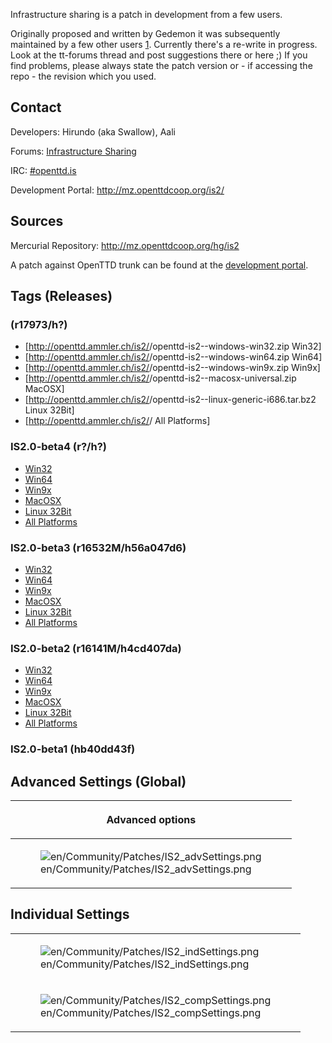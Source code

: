 {{en/Current}}
{{en/Warning|Savegames which are created with this branch might no longer work in subsequent versions. They will for sure not work in trunk, even after IS has been merged into trunk.<br>Also, please bear in mind that savegames from trunk might not work in the patched version}}

Infrastructure sharing is a patch in development from a few users.

Originally proposed and written by Gedemon it was subsequently maintained by a few other users [http://www.tt-forums.net/viewtopic.php?f=33&t=37455]. Currently there's a re-write in progress. Look at the tt-forums thread and post suggestions there or here ;) If you find problems, please always state the patch version or - if accessing the repo - the revision which you used. 

==Contact==
Developers: Hirundo (aka Swallow), Aali

Forums: [http://www.tt-forums.net/viewtopic.php?f=33&t=42254 Infrastructure Sharing]

IRC: [irc://irc.oftc.net/openttd.is #openttd.is]

Development Portal: http://mz.openttdcoop.org/is2/

==Sources==
Mercurial Repository: http://mz.openttdcoop.org/hg/is2

A patch against OpenTTD trunk can be found at the [http://mz.openttdcoop.org/projects/is2/files development portal].

==Tags (Releases)==

==={{en/Community/Patches/ISTag}} (r17973/h?) ===

*[http://openttd.ammler.ch/is2/{{en/Community/Patches/ISTag}}/openttd-is2-{{en/Community/Patches/ISTag}}-windows-win32.zip Win32]
*[http://openttd.ammler.ch/is2/{{en/Community/Patches/ISTag}}/openttd-is2-{{en/Community/Patches/ISTag}}-windows-win64.zip Win64]
*[http://openttd.ammler.ch/is2/{{en/Community/Patches/ISTag}}/openttd-is2-{{en/Community/Patches/ISTag}}-windows-win9x.zip Win9x]
*[http://openttd.ammler.ch/is2/{{en/Community/Patches/ISTag}}/openttd-is2-{{en/Community/Patches/ISTag}}-macosx-universal.zip MacOSX]
*[http://openttd.ammler.ch/is2/{{en/Community/Patches/ISTag}}/openttd-is2-{{en/Community/Patches/ISTag}}-linux-generic-i686.tar.bz2 Linux 32Bit]
*[http://openttd.ammler.ch/is2/{{en/Community/Patches/ISTag}}/ All Platforms]

===IS2.0-beta4 (r?/h?) ===

*[http://openttd.ammler.ch/is2/IS2.0-beta4/openttd-is2-IS2.0-beta4-windows-win32.zip Win32]
*[http://openttd.ammler.ch/is2/IS2.0-beta4/openttd-is2-IS2.0-beta4-windows-win64.zip Win64]
*[http://openttd.ammler.ch/is2/IS2.0-beta4/openttd-is2-IS2.0-beta4-windows-win9x.zip Win9x]
*[http://openttd.ammler.ch/is2/IS2.0-beta4/openttd-is2-IS2.0-beta4-macosx-universal.zip MacOSX]
*[http://openttd.ammler.ch/is2/IS2.0-beta4/openttd-is2-IS2.0-beta4-linux-generic-i686.tar.bz2 Linux 32Bit]
*[http://openttd.ammler.ch/is2/IS2.0-beta4/ All Platforms]

===IS2.0-beta3 (r16532M/h56a047d6)===
*[http://openttd.ammler.ch/is2/IS2.0-beta3/openttd-is2-IS2.0-beta3-windows-win32.zip Win32]
*[http://openttd.ammler.ch/is2/IS2.0-beta3/openttd-is2-IS2.0-beta3-windows-win64.zip Win64]
*[http://openttd.ammler.ch/is2/IS2.0-beta3/openttd-is2-IS2.0-beta3-windows-win9x.zip Win9x]
*[http://openttd.ammler.ch/is2/IS2.0-beta3/openttd-is2-IS2.0-beta3-macosx-universal.zip MacOSX]
*[http://openttd.ammler.ch/is2/IS2.0-beta3/openttd-is2-IS2.0-beta3-linux-generic-i686.tar.bz2 Linux 32Bit]
*[http://openttd.ammler.ch/is2/IS2.0-beta3/ All Platforms]

===IS2.0-beta2 (r16141M/h4cd407da)===

*[http://openttd.ammler.ch/is2/IS2.0-beta2/openttd-is2-IS2.0-beta2-windows-win32.zip Win32]
*[http://openttd.ammler.ch/is2/IS2.0-beta2/openttd-is2-IS2.0-beta2-windows-win64.zip Win64]
*[http://openttd.ammler.ch/is2/IS2.0-beta2/openttd-is2-IS2.0-beta2-windows-win9x.zip Win9x]
*[http://openttd.ammler.ch/is2/IS2.0-beta2/openttd-is2-IS2.0-beta2-macosx-universal.zip MacOSX]
*[http://openttd.ammler.ch/is2/IS2.0-beta2/openttd-is2-IS2.0-beta2-linux-generic-i686.tar.bz2 Linux 32Bit]
*[http://openttd.ammler.ch/is2/IS2.0-beta2/ All Platforms]

===IS2.0-beta1 (hb40dd43f)===

==Advanced Settings (Global)==
{| border = "1"
!colspan="4"| Advanced options
|-
| rowspan="11" |[[File:en/Community/Patches/IS2 advSettings.png]] ||'''Option''' (sharing.) || '''Default''' || '''Description'''
|-
| enable_sharing || false || enables sharing feature
|-
| individual_allowed || false || enable individual settings (see next 2 images
|-
| new_individual_delay || 12 || delay (in months) until individual changes take effect
|-
| rail_sharing || none || enables sharing of rail, +depot, +station or all
|-
| road_sharing || false || enables road stops and depot sharing
|-
| water_sharing || false || enables docks and ship depot sharing
|-
| rail_fee || 100 || monthly fee per tile ?
|-
| road_fee || 100 || road stops fee per day
|-
| water_fee || 100 || daily fee for docks
|-
| air_fee || 100 || daily fee for airports
|}

==Individual Settings==
{|
|-
| [[File:en/Community/Patches/IS2 indSettings.png]]
|- 
| [[File:en/Community/Patches/IS2 compSettings.png]]
|}